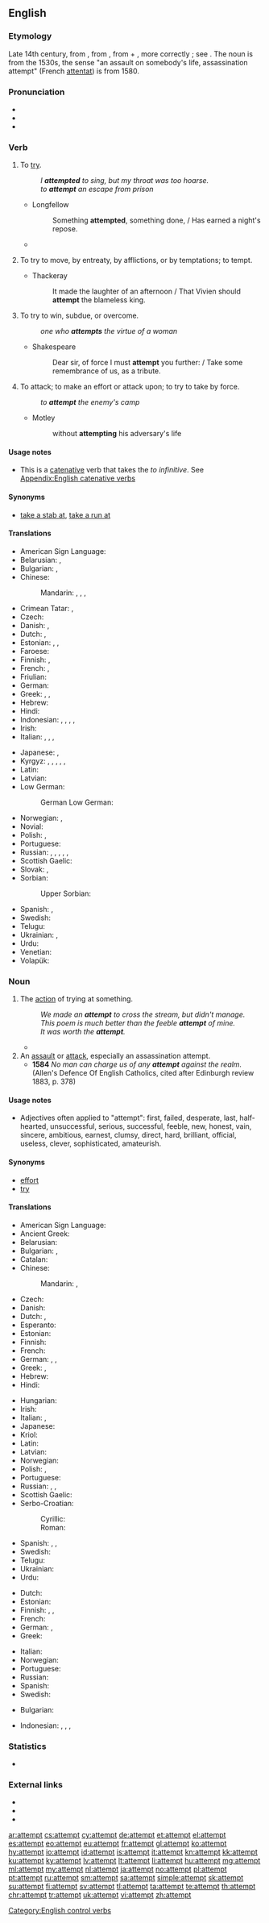 ==English==

===Etymology===
Late 14th century, from {{etyl|fro|en}} {{term|atempter|lang=fro}}, from {{etyl|la|en}} {{m|la|attemptō||I try, solicit}}, from {{term|ad||to}} + {{term|temptare}}, more correctly {{term|tentare||to try}}; see {{term|tempt}}.
The noun is from the 1530s, the sense "an assault on somebody's life, assassination attempt" (French [[attentat]]) is from 1580.

===Pronunciation===
* {{IPA|/əˈtɛmpt/|lang=en}}
* {{audio|en-us-attempt.ogg|Audio (US)|lang=en}}
* {{rhymes|ɛmpt|lang=en}}

===Verb===
{{en-verb}}

# To [[try]].
#: ''I '''attempted''' to sing, but my throat was too hoarse.''
#: ''to '''attempt''' an escape from prison''
#: {{usex|lang=en|A group of 80 budding mountaineers '''attempted''' Kilimanjaro, but 30 of them didn't make it to the top.}}
#* Longfellow
#*: Something '''attempted''', something done, / Has earned a night's repose.
#* {{quote-magazine|year=2013|month=July-August|author=[http://www.americanscientist.org/authors/detail/sarah-glaz Sarah Glaz]
|title=[http://www.americanscientist.org/issues/pub/2013/4/ode-to-prime-numbers Ode to Prime Numbers]
|volume=101|issue=4|magazine={{w|American Scientist}}
|passage=Some poems, echoing the purpose of early poetic treatises on scientific principles, '''attempt''' to elucidate the mathematical concepts that underlie prime numbers. Others play with primes’ cultural associations. Still others derive their structure from mathematical patterns involving primes.}}
# {{context|obsolete|lang=en}} To try to move, by entreaty, by afflictions, or by temptations; to tempt.
#* Thackeray
#*: It made the laughter of an afternoon / That Vivien should '''attempt''' the blameless king.
# {{context|archaic|lang=en}} To try to win, subdue, or overcome.
#: ''one who '''attempts''' the virtue of a woman''
#* Shakespeare
#*: Dear sir, of force I must '''attempt''' you further: / Take some remembrance of us, as a tribute.
# {{context|archaic|lang=en}} To attack; to make an effort or attack upon; to try to take by force.
#: ''to '''attempt''' the enemy's camp''
#* Motley
#*: without '''attempting''' his adversary's life

====Usage notes====
* This is a [[catenative]] verb that takes the ''to infinitive''. See [[Appendix:English catenative verbs]]

====Synonyms====
* [[take a stab at]], [[take a run at]]

====Translations====
{{trans-top|to try}}
* American Sign Language: {{t|ase|A@NearInsideChesthigh-PalmAcross-A@NearInsideChesthigh-PalmAcross A@InsideChesthigh-PalmDown-A@InsideChesthigh-PalmDown}}
* Belarusian: {{t|be|спрабава́ць|impf}}, {{t|be|спрабава́ць|pf}}
* Bulgarian: {{t+|bg|пробвам}}, {{t+|bg|опитвам}}
* Chinese:
*: Mandarin: {{t|cmn|嘗試|sc=Hani}}, {{t+|cmn|尝试|tr=chángshì|sc=Hani}}, {{t+|cmn|試|sc=Hani}}, {{t+|cmn|试|tr=shì|sc=Hani}}
* Crimean Tatar: {{t|crh|ıntılmaq}}, {{t|crh|tırışmaq}}
* Czech: {{t+|cs|zkusit}}
* Danish: {{t|da|forsøge}}, {{t|da|prøve}}
* Dutch: {{t+|nl|pogen}}, {{t+|nl|proberen}}
* Estonian: {{t|et|proovima}}, {{t|et|üritama}}, {{t|et|katsetama}}
* Faroese: {{t|fo|royna}}
* Finnish: {{t+|fi|yrittää}}, {{t+|fi|koettaa}}
* French: {{t+|fr|tenter}}, {{t+|fr|essayer}}
* Friulian: {{t|fur|tentâ}}
* German: {{t+|de|versuchen}}
* Greek: {{t+|el|αποπειρώμαι}}, {{t+|el|επιχειρώ}}, {{t+|el|προσπαθώ}}
* Hebrew: {{t|he|ניסה|tr=nisá}}
* Hindi: {{t|hi|कोशिश करना|tr=koshish karnā}}
* Indonesian: {{t+|id|upaya|alt=berupaya}}, {{t+|id|usaha|alt=berusaha}}, {{t+|id|coba}}, {{t+|id|coba|alt=mencoba}}, {{t+|id|niat|alt=berniat}}
* Irish: {{t|ga|ionsaigh}}
* Italian: {{t+|it|tentare}}, {{t+|it|cercare}}, {{t+|it|provare}}, {{t|it|attentare}}
{{trans-mid}}
* Japanese: {{t|ja|試みる|tr=[[こころみる]], kokoromiru}}, {{t|ja|試す|tr=[[ためす]], tamesu}}
* Kyrgyz: {{t+|ky|аракет}}, {{t+|ky|кол салуу}}, {{t+|ky|тажрыйба}}, {{t+|ky|сынам}}, {{t+|ky|аракет кылуу}}, {{t+|ky|тырышуу}}
* Latin: {{t+|la|conor}}
* Latvian: {{t|lv|mēģināt}}
* Low German:
*: German Low German: {{t|nds-de|versöken}}
* Norwegian: {{t|no|forsøke}}, {{t+|no|prøve}}
* Novial: {{t|nov|proba}}
* Polish: {{t+|pl|próbować|impf}}, {{t+|pl|spróbować|pf}}
* Portuguese: {{t+|pt|tentar}}
* Russian: {{t+|ru|пыта́ться|impf}}, {{t+|ru|попыта́ться|pf}}, {{t+|ru|про́бовать|impf}}, {{t+|ru|попро́бовать|pf}}, {{t+|ru|стара́ться|impf}}, {{t+|ru|постара́ться|pf}}
* Scottish Gaelic: {{t|gd|feuch}}
* Slovak: {{t|sk|pokúšať sa|impf}}, {{t|sk|pokúsiť sa|pf}}
* Sorbian:
*: Upper Sorbian: {{t|hsb|spytać}}
* Spanish: {{t+|es|intentar}}, {{t+|es|tratar|alt=tratar de}}
* Swedish: {{t+|sv|försöka}}
* Telugu: {{t+|te|ప్రయత్నించు}}
* Ukrainian: {{t|uk|про́бувати}}, {{t|uk|намага́тися}}
* Urdu: {{t|ur|کوشش کرنا|tr=koshish karnā}}
* Venetian: {{t|vec|tantar}}
* Volapük: {{t+|vo|steifülön}}
{{trans-bottom}}

===Noun===
{{en-noun}}

# The [[action]] of trying at something. {{defdate|1530}}
#: ''We made an '''attempt''' to cross the stream, but didn't manage.''
#: ''This poem is much better than the feeble '''attempt''' of mine.''
#: ''It was worth the '''attempt'''.''
#* {{quote-magazine|date=2012-03
|author=William E. Carter, Merri Sue Carter
|title=The British Longitude Act Reconsidered
|volume=100|issue=2|page=87
|magazine=[[w:American Scientist|American Scientist]]
|url=http://www.americanscientist.org/issues/pub/the-british-longitude-act-reconsidered
|passage=But was it responsible governance to pass the Longitude Act without other efforts to protect British seamen? Or might it have been subterfuge—a disingenuous '''attempt''' to shift attention away from the realities of their life at sea}}
# An [[assault]] or [[attack]], especially an assassination attempt. {{defdate|1580}}
#* '''1584'''  ''No man can charge us of any '''attempt''' against the realm.''  (Allen's Defence Of English Catholics, cited after Edinburgh review 1883, p. 378)

====Usage notes====
* Adjectives often applied to "attempt": first, failed, desperate, last, half-hearted, unsuccessful, serious, successful, feeble, new, honest, vain, sincere, ambitious, earnest, clumsy, direct, hard, brilliant, official, useless, clever, sophisticated, amateurish.

====Synonyms====
* [[effort]]
* [[try]]

====Translations====
{{trans-top|the action of trying at something}}
* American Sign Language: {{t|ase|A@NearInsideChesthigh-PalmAcross-A@NearInsideChesthigh-PalmAcross A@InsideChesthigh-PalmDown-A@InsideChesthigh-PalmDown}}
* Ancient Greek: {{t|grc|δοκιμή|sc=polytonic}}
* Belarusian: {{t|be|спро́ба|f|sc=Cyrl}}
* Bulgarian: {{t+|bg|опит}}, {{t+|bg|проба}}
* Catalan: {{t|ca|temptativa|f}}
* Chinese:
*: Mandarin: {{t|cmn|嘗試|sc=Hani}}, {{t+|cmn|尝试|tr=chángshì|sc=Hani}}
* Czech: {{t+|cs|pokus|m}}
* Danish: {{t|da|forsøg|n}}
* Dutch: {{t+|nl|poging|f}} {{qualifier|an action}}, {{t|nl|probeersel|n}} {{gloss|making something}}
* Esperanto: {{t|eo|provo}}
* Estonian: {{t|et|katse}}
* Finnish: {{t+|fi|yritys}}
* French: {{t+|fr|tentative|f}}
* German: {{t+|de|Versuch|m}}, {{t+|de|Bestreben|n}}, {{t+|de|Bestrebung|f}}
* Greek: {{t+|el|απόπειρα|f}}, {{t+|el|προσπάθεια}}
* Hebrew: {{t+|he|ניסיון|m|tr=nisayón}}
* Hindi: {{t|hi|कोशिश|f|tr=koshish}}
{{trans-mid}}
* Hungarian: {{t+|hu|próbálkozás}}
* Irish: {{t|ga|ionsaí|m}}
* Italian: {{t+|it|tentativo}}, {{t+|it|sforzo}}
* Japanese: {{t|ja|試み|tr=[[こころみ]], kokoromi}}
* Kriol: {{t|rop|shat}}
* Latin: {{t|la|conatus}}
* Latvian: {{t|lv|mēģinājums|m}}
* Norwegian: {{t|no|forsøk|n}}
* Polish: {{t+|pl|próba|f}}, {{t+|pl|podejście|m}}
* Portuguese: {{t+|pt|tentativa|f}}
* Russian: {{t+|ru|попы́тка|f}}, {{t+|ru|про́ба|f}}, {{t+|ru|о́пыт|m}}
* Scottish Gaelic: {{t|gd|feuchainn|f}}
* Serbo-Croatian:
*: Cyrillic: {{t|sh|покушај|m}}
*: Roman: {{t+|sh|pokušaj|m|sc=Latn}}
* Spanish: {{t+|es|tentativa|f}}, {{t+|es|intento|m}}, {{t+|es|ensayo|m}}
* Swedish: {{t+|sv|försök|n}}
* Telugu: {{t+|te|ప్రయత్నం}}
* Ukrainian: {{t|uk|спро́ба|f|sc=Cyrl}}
* Urdu: {{t|ur|کوشش|f|tr=koshish}}
{{trans-bottom}}

{{trans-top|attack}}
* Dutch: {{t+|nl|aanslag|m}}
* Estonian: {{t|et|tapmiskatse}}
* Finnish: {{t|fi|murhayritys}}, {{t+|fi|hyökkäys}}, {{t|fi|päällekarkaus}}
* French: {{t+|fr|attentat|m}}
* German: {{t+|de|Anschlag|m}}, {{t+|de|Attentat|n}}
* Greek: {{t+|el|απόπειρα|f}}
{{trans-mid}}
* Italian: {{t+|it|attentato}}
* Norwegian: {{t|no|angrep|n}}
* Portuguese: {{t+|pt|atentado|m}}
* Russian: {{t+|ru|покуше́ние|n|sc=Cyrl}}
* Spanish: {{t+|es|atentado|m}}
* Swedish: {{t+|sv|attentat|n}}
{{trans-bottom}}

{{checktrans-top}}
* Bulgarian: {{t+check|bg|опит|m}}
{{trans-mid}}
* Indonesian: {{t+check|id|upaya}}, {{t-check|id|idusaha}}, {{t+check|id|coba|alt=percobaan}}, {{t+check|id|niat}}
{{trans-bottom}}

===Statistics===
* {{rank|drawn|field|street|829|attempt|soft|officers|likely}}

===External links===
* {{R:Webster 1913}}
* {{R:Century 1911}}
* {{R:OneLook}}

[[Category:English control verbs]]

[[ar:attempt]]
[[cs:attempt]]
[[cy:attempt]]
[[de:attempt]]
[[et:attempt]]
[[el:attempt]]
[[es:attempt]]
[[eo:attempt]]
[[eu:attempt]]
[[fr:attempt]]
[[gl:attempt]]
[[ko:attempt]]
[[hy:attempt]]
[[io:attempt]]
[[id:attempt]]
[[is:attempt]]
[[it:attempt]]
[[kn:attempt]]
[[kk:attempt]]
[[ku:attempt]]
[[ky:attempt]]
[[lv:attempt]]
[[lt:attempt]]
[[li:attempt]]
[[hu:attempt]]
[[mg:attempt]]
[[ml:attempt]]
[[my:attempt]]
[[nl:attempt]]
[[ja:attempt]]
[[no:attempt]]
[[pl:attempt]]
[[pt:attempt]]
[[ru:attempt]]
[[sm:attempt]]
[[sa:attempt]]
[[simple:attempt]]
[[sk:attempt]]
[[su:attempt]]
[[fi:attempt]]
[[sv:attempt]]
[[tl:attempt]]
[[ta:attempt]]
[[te:attempt]]
[[th:attempt]]
[[chr:attempt]]
[[tr:attempt]]
[[uk:attempt]]
[[vi:attempt]]
[[zh:attempt]]